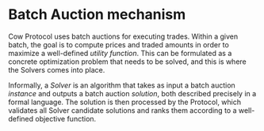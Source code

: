 # Batch Auction mechanism

Cow Protocol uses batch auctions for executing trades. Within a given batch, the goal is to compute prices and traded amounts in order to maximize a well-defined *utility function*. This can be formulated as a concrete optimization problem that needs to be solved, and this is where the Solvers comes into place.

Informally, a _Solver_ is an algorithm that takes as input a batch auction _instance_ and outputs a batch auction _solution_, both described precisely in a formal language. The solution is then processed by the Protocol, which validates all Solver candidate solutions and ranks them according to a well-defined objective function.
